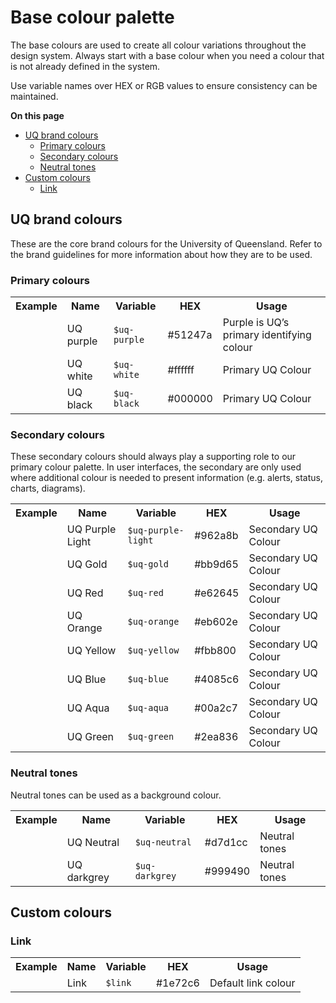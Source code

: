 
<Meta title="Core/Colour/Base colour palette" />

# Base colour palette

The base colours are used to create all colour variations throughout the design system.  Always start with a base colour when you need a colour that is not already defined in the system. 

Use variable names over HEX or RGB values to ensure consistency can be maintained.

**On this page**
- [UQ brand colours](#uq-brand-colours)
  - [Primary colours](#primary-colours)
  - [Secondary colours](#secondary-colours)
  - [Neutral tones](#neutral-tones)
- [Custom colours](#custom-colours)
  - [Link](#link)


## UQ brand colours

These are the core brand colours for the University of Queensland. Refer to the brand guidelines for more information about how they are to be used.

### Primary colours

<table className="uqds-table  uqds-table--card uqds-table--colour">
  <tbody className="uqds-table__body">
    <tr className="uqds-table__mobile-heading">
      <th className="uqds-table__heading">Example</th>
      <th className="uqds-table__heading">Name</th>
      <th className="uqds-table__heading">Variable</th>
      <th className="uqds-table__heading">HEX</th>
      <th className="uqds-table__heading">Usage</th>
    </tr>
    <tr  className="uqds-table__row">
      <td className="uqds-table__item"><div className="uqds-colour__palette uqds-colour--purple"></div></td>
      <td className="uqds-table__item" data-title="Name:">UQ purple</td>
      <td className="uqds-table__item" data-title="Variable:"><code>$uq-purple</code></td>
      <td className="uqds-table__item" data-title="HEX:">#51247a</td>
      <td className="uqds-table__item" data-title="Usage:">Purple is UQ’s primary identifying colour</td>
    </tr>
    <tr className="uqds-table__row">
      <td className="uqds-table__item"><div className="uqds-colour__palette uqds-colour--white"></div></td>
      <td className="uqds-table__item" data-title="Name:">UQ white</td>
      <td className="uqds-table__item" data-title="Variable:"><code>$uq-white</code></td>
      <td className="uqds-table__item" data-title="HEX:">#ffffff</td>
      <td className="uqds-table__item" data-title="Usage:">Primary UQ Colour</td>
    </tr>
    <tr className="uqds-table__row">
      <td className="uqds-table__item"><div className="uqds-colour__palette uqds-colour--black"></div></td>
      <td className="uqds-table__item" data-title="Name:">UQ black</td>
      <td className="uqds-table__item" data-title="Variable:"><code>$uq-black</code></td>
      <td className="uqds-table__item" data-title="HEX:">#000000</td>
      <td className="uqds-table__item" data-title="Usage:">Primary UQ Colour</td>
    </tr>
  </tbody>
  </table>

### Secondary colours

These secondary colours should always play a supporting role to our primary colour palette. In user interfaces, the secondary are only used where additional colour is needed to present information (e.g. alerts, status, charts, diagrams).

  <table className="uqds-table uqds-table--card uqds-table--colour">
  <tbody className="uqds-table__body">
    <tr className="uqds-table__mobile-heading">
      <th className="uqds-table__heading">Example</th>
      <th className="uqds-table__heading">Name</th>
      <th className="uqds-table__heading">Variable</th>
      <th className="uqds-table__heading">HEX</th>
      <th className="uqds-table__heading">Usage</th>
    </tr>
    <tr  className="uqds-table__row">
      <td className="uqds-table__item"><div className="uqds-colour__palette uqds-colour--purple-light"></div></td>
      <td className="uqds-table__item" data-title="Name:">UQ Purple Light</td>
      <td className="uqds-table__item" data-title="Variable:"><code>$uq-purple-light</code></td>
      <td className="uqds-table__item" data-title="HEX:">#962a8b</td>
      <td className="uqds-table__item" data-title="Usage:">Secondary UQ Colour</td>
    </tr>
    <tr className="uqds-table__row">
      <td className="uqds-table__item"><div className="uqds-colour__palette uqds-colour--gold"></div></td>
      <td className="uqds-table__item" data-title="Name:">UQ Gold</td>
      <td className="uqds-table__item" data-title="Variable:"><code>$uq-gold</code></td>
      <td className="uqds-table__item" data-title="HEX:">#bb9d65</td>
      <td className="uqds-table__item" data-title="Usage:">Secondary UQ Colour</td>
    </tr>
    <tr className="uqds-table__row">
      <td className="uqds-table__item"><div className="uqds-colour__palette uqds-colour--red"></div></td>
      <td className="uqds-table__item" data-title="Name:">UQ Red</td>
      <td className="uqds-table__item" data-title="Variable:"><code>$uq-red</code></td>
      <td className="uqds-table__item" data-title="HEX:">#e62645</td>
      <td className="uqds-table__item" data-title="Usage:">Secondary UQ Colour</td>
    </tr>
    <tr className="uqds-table__row">
      <td className="uqds-table__item"><div className="uqds-colour__palette uqds-colour--orange"></div></td>
      <td className="uqds-table__item" data-title="Name:">UQ Orange</td>
      <td className="uqds-table__item" data-title="Variable:"><code>$uq-orange</code></td>
      <td className="uqds-table__item" data-title="HEX:">#eb602e</td>
      <td className="uqds-table__item" data-title="Usage:">Secondary UQ Colour</td>
    </tr>
    <tr className="uqds-table__row">
      <td className="uqds-table__item"><div className="uqds-colour__palette uqds-colour--yellow"></div></td>
      <td className="uqds-table__item" data-title="Name:">UQ Yellow</td>
      <td className="uqds-table__item" data-title="Variable:"><code>$uq-yellow</code></td>
      <td className="uqds-table__item" data-title="HEX:">#fbb800</td>
      <td className="uqds-table__item" data-title="Usage:">Secondary UQ Colour</td>
    </tr>
    <tr className="uqds-table__row">
      <td className="uqds-table__item"><div className="uqds-colour__palette uqds-colour--blue"></div></td>
      <td className="uqds-table__item" data-title="Name:">UQ Blue</td>
      <td className="uqds-table__item" data-title="Variable:"><code>$uq-blue</code></td>
      <td className="uqds-table__item" data-title="HEX:">#4085c6</td>
      <td className="uqds-table__item" data-title="Usage:">Secondary UQ Colour</td>
    </tr>
    <tr className="uqds-table__row">
      <td className="uqds-table__item"><div className="uqds-colour__palette uqds-colour--aqua"></div></td>
      <td className="uqds-table__item" data-title="Name:">UQ Aqua</td>
      <td className="uqds-table__item" data-title="Variable:"><code>$uq-aqua</code></td>
      <td className="uqds-table__item" data-title="HEX:">#00a2c7</td>
      <td className="uqds-table__item" data-title="Usage:">Secondary UQ Colour</td>
    </tr>
    <tr className="uqds-table__row">
      <td className="uqds-table__item"><div className="uqds-colour__palette uqds-colour--green"></div></td>
      <td className="uqds-table__item" data-title="Name:">UQ Green</td>
      <td className="uqds-table__item" data-title="Variable:"><code>$uq-green</code></td>
      <td className="uqds-table__item" data-title="HEX:">#2ea836</td>
      <td className="uqds-table__item" data-title="Usage:">Secondary UQ Colour</td>
    </tr>
  </tbody>
  </table>

### Neutral tones
Neutral tones can be used as a background colour.

<table className="uqds-table  uqds-table--card uqds-table--colour">
  <tbody className="uqds-table__body">
    <tr className="uqds-table__mobile-heading">
      <th className="uqds-table__heading">Example</th>
      <th className="uqds-table__heading">Name</th>
      <th className="uqds-table__heading">Variable</th>
      <th className="uqds-table__heading">HEX</th>
      <th className="uqds-table__heading">Usage</th>
    </tr>
    <tr  className="uqds-table__row">
      <td className="uqds-table__item"><div className="uqds-colour__palette uqds-colour--neutral"></div></td>
      <td className="uqds-table__item" data-title="Name:">UQ Neutral</td>
      <td className="uqds-table__item" data-title="Variable:"><code>$uq-neutral</code></td>
      <td className="uqds-table__item" data-title="HEX:">#d7d1cc</td>
      <td className="uqds-table__item" data-title="Usage:">Neutral tones</td>
    </tr>
    <tr className="uqds-table__row">
      <td className="uqds-table__item"><div className="uqds-colour__palette uqds-colour--darkgrey"></div></td>
      <td className="uqds-table__item" data-title="Name:">UQ darkgrey</td>
      <td className="uqds-table__item" data-title="Variable:"><code>$uq-darkgrey</code></td>
      <td className="uqds-table__item" data-title="HEX:">#999490</td>
      <td className="uqds-table__item" data-title="Usage:">Neutral tones</td>
    </tr>
  </tbody>
</table>

## Custom colours

### Link

  <table className="uqds-table uqds-table--card uqds-table--colour">
  <tbody className="uqds-table__body">
    <tr className="uqds-table__mobile-heading">
      <th className="uqds-table__heading">Example</th>
      <th className="uqds-table__heading">Name</th>
      <th className="uqds-table__heading">Variable</th>
      <th className="uqds-table__heading">HEX</th>
      <th className="uqds-table__heading">Usage</th>
    </tr>
    <tr  className="uqds-table__row">
      <td className="uqds-table__item"><div className="uqds-colour__palette uqds-link-color"></div></td>
      <td className="uqds-table__item" data-title="Name:">Link</td>
      <td className="uqds-table__item" data-title="Variable:"><code>$link</code></td>
      <td className="uqds-table__item" data-title="HEX:">#1e72c6</td>
      <td className="uqds-table__item" data-title="Usage:">Default link colour</td>
    </tr>
  </tbody>
  </table>



  